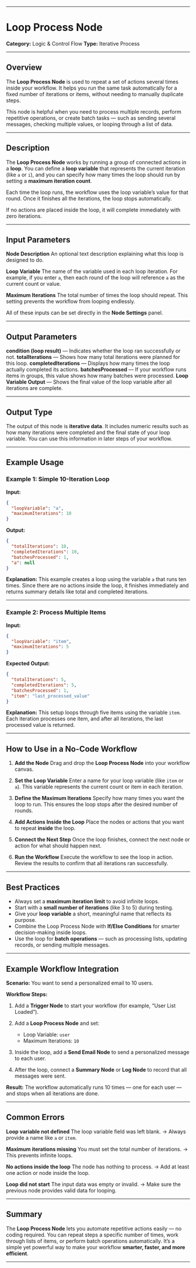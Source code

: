
---

# Loop Process Node

**Category:** Logic & Control Flow
**Type:** Iterative Process

---

## Overview

The **Loop Process Node** is used to repeat a set of actions several times inside your workflow.
It helps you run the same task automatically for a fixed number of iterations or items, without needing to manually duplicate steps.

This node is helpful when you need to process multiple records, perform repetitive operations, or create batch tasks — such as sending several messages, checking multiple values, or looping through a list of data.

---

## Description

The **Loop Process Node** works by running a group of connected actions in a **loop**.
You can define a **loop variable** that represents the current iteration (like `a` or `i`), and you can specify how many times the loop should run by setting a **maximum iteration count**.

Each time the loop runs, the workflow uses the loop variable’s value for that round.
Once it finishes all the iterations, the loop stops automatically.

If no actions are placed inside the loop, it will complete immediately with zero iterations.

---

## Input Parameters

**Node Description**
An optional text description explaining what this loop is designed to do.

**Loop Variable**
The name of the variable used in each loop iteration.
For example, if you enter `a`, then each round of the loop will reference `a` as the current count or value.

**Maximum Iterations**
The total number of times the loop should repeat.
This setting prevents the workflow from looping endlessly.

All of these inputs can be set directly in the **Node Settings** panel.

---

## Output Parameters

**condition (loop result)** — Indicates whether the loop ran successfully or not.
**totalIterations** — Shows how many total iterations were planned for this loop.
**completedIterations** — Displays how many times the loop actually completed its actions.
**batchesProcessed** — If your workflow runs items in groups, this value shows how many batches were processed.
**Loop Variable Output** — Shows the final value of the loop variable after all iterations are complete.

---

## Output Type

The output of this node is **iterative data**.
It includes numeric results such as how many iterations were completed and the final state of your loop variable.
You can use this information in later steps of your workflow.

---

## Example Usage

### Example 1: Simple 10-Iteration Loop

**Input:**

```json
{
  "loopVariable": "a",
  "maximumIterations": 10
}
```

**Output:**

```json
{
  "totalIterations": 10,
  "completedIterations": 10,
  "batchesProcessed": 1,
  "a": null
}
```

**Explanation:**
This example creates a loop using the variable `a` that runs ten times.
Since there are no actions inside the loop, it finishes immediately and returns summary details like total and completed iterations.

---

### Example 2: Process Multiple Items

**Input:**

```json
{
  "loopVariable": "item",
  "maximumIterations": 5
}
```

**Expected Output:**

```json
{
  "totalIterations": 5,
  "completedIterations": 5,
  "batchesProcessed": 1,
  "item": "last_processed_value"
}
```

**Explanation:**
This setup loops through five items using the variable `item`.
Each iteration processes one item, and after all iterations, the last processed value is returned.

---

## How to Use in a No-Code Workflow

1. **Add the Node**
   Drag and drop the **Loop Process Node** into your workflow canvas.

2. **Set the Loop Variable**
   Enter a name for your loop variable (like `item` or `a`).
   This variable represents the current count or item in each iteration.

3. **Define the Maximum Iterations**
   Specify how many times you want the loop to run.
   This ensures the loop stops after the desired number of rounds.

4. **Add Actions Inside the Loop**
   Place the nodes or actions that you want to repeat **inside** the loop.

5. **Connect the Next Step**
   Once the loop finishes, connect the next node or action for what should happen next.

6. **Run the Workflow**
   Execute the workflow to see the loop in action.
   Review the results to confirm that all iterations ran successfully.

---

## Best Practices

* Always set a **maximum iteration limit** to avoid infinite loops.
* Start with a **small number of iterations** (like 3 to 5) during testing.
* Give your **loop variable** a short, meaningful name that reflects its purpose.
* Combine the Loop Process Node with **If/Else Conditions** for smarter decision-making inside loops.
* Use the loop for **batch operations** — such as processing lists, updating records, or sending multiple messages.

---

## Example Workflow Integration

**Scenario:**
You want to send a personalized email to 10 users.

**Workflow Steps:**

1. Add a **Trigger Node** to start your workflow (for example, “User List Loaded”).
2. Add a **Loop Process Node** and set:

   * Loop Variable: `user`
   * Maximum Iterations: `10`
3. Inside the loop, add a **Send Email Node** to send a personalized message to each user.
4. After the loop, connect a **Summary Node** or **Log Node** to record that all messages were sent.

**Result:**
The workflow automatically runs 10 times — one for each user — and stops when all iterations are done.

---

## Common Errors

**Loop variable not defined**
The loop variable field was left blank.
→ Always provide a name like `a` or `item`.

**Maximum iterations missing**
You must set the total number of iterations.
→ This prevents infinite loops.

**No actions inside the loop**
The node has nothing to process.
→ Add at least one action or node inside the loop.

**Loop did not start**
The input data was empty or invalid.
→ Make sure the previous node provides valid data for looping.

---

## Summary

The **Loop Process Node** lets you automate repetitive actions easily — no coding required.
You can repeat steps a specific number of times, work through lists of items, or perform batch operations automatically.
It’s a simple yet powerful way to make your workflow **smarter, faster, and more efficient**.

---

